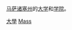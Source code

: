 [[马萨诸塞州|马萨诸塞州]]的[[大学|大学]]和[[学院|学院]]。
{{Commonscat|Universities and colleges in Massachusetts}}

[[Category:麻薩諸塞州教育|大學]]
[[Category:美國各州大學|Mass]]